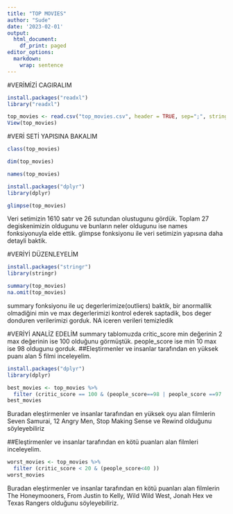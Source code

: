 ---
title: "TOP MOVIES"
author: "Sude"
date: '2023-02-01'
output:
  html_document:
    df_print: paged
editor_options: 
  markdown: 
    wrap: sentence
---

#VERİMİZİ CAGIRALIM

```{r}
install.packages("readxl")
library("readxl")

top_movies <- read.csv("top_movies.csv", header = TRUE, sep=";", stringsAsFactors = FALSE)
View(top_movies)
```

#VERİ SETİ YAPISINA BAKALIM

```{r}
class(top_movies)

dim(top_movies)

names(top_movies)

install.packages("dplyr")
library(dplyr)

glimpse(top_movies)
```

Veri setimizin 1610 satır ve 26 sutundan olustugunu gördük.
Toplam 27 degiskenimizin oldugunu ve bunların neler oldugunu ise names fonksiyonuyla elde ettik.
glimpse fonksiyonu ile veri setimizin yapısına daha detayli baktik.

#VERİYİ DÜZENLEYELİM

```{r}

install.packages("stringr")
library(stringr)

summary(top_movies)
na.omit(top_movies)

```

summary fonksiyonu ile uç degerlerimize(outliers) baktik, bir anormallik olmadiğini min ve max degerlerimizi kontrol ederek saptadik, bos deger donduren verilerimizi gorduk.
NA iceren verileri temizledik

#VERİYİ ANALİZ EDELİM summary tablomuzda critic_score min değerinin 2 max değerinin ise 100 olduğunu görmüştük.
people_score ise min 10 max ise 98 oldugunu gorduk.
##Eleştirmenler ve insanlar tarafından en yüksek puanı alan 5 filmi inceleyelim.

```{r}
install.packages("dplyr")
library(dplyr)

best_movies <- top_movies %>% 
  filter (critic_score == 100 & (people_score==98 | people_score ==97  ))
best_movies

```

Buradan eleştirmenler ve insanlar tarafından en yüksek oyu alan filmlerin Seven Samurai, 12 Angry Men, Stop Making Sense ve Rewind olduğunu söyleyebiliriz

##Eleştirmenler ve insanlar tarafından en kötü puanları alan filmleri inceleyelim.

```{r}
worst_movies <- top_movies %>% 
  filter (critic_score < 20 & (people_score<40 ))
worst_movies

```

Buradan eleştirmenler ve insanlar tarafından en kötü puanları alan filmlerin The Honeymooners, From Justin to Kelly, Wild Wild West, Jonah Hex ve Texas Rangers olduğunu söyleyebiliriz.
